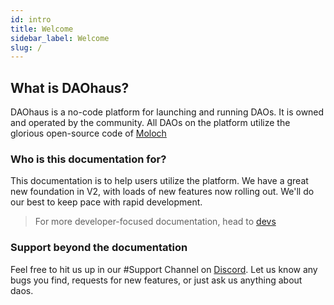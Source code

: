 ```yaml
---
id: intro
title: Welcome
sidebar_label: Welcome
slug: /
---
```


## What is DAOhaus?

DAOhaus is a no-code platform for launching and running DAOs. It is owned and operated by the community. All DAOs on the platform utilize the glorious open-source code of [Moloch](docs/users/intro-moloch)

### Who is this documentation for?

This documentation is to help users utilize the platform. We have a great new foundation in V2, with loads of new features now rolling out. We'll do our best to keep pace with rapid development.

> For more developer-focused documentation, head to [devs](/docs/devs)

### Support beyond the documentation

Feel free to hit us up in our #Support Channel on [Discord](https://discord.gg/aDEsfJCQ). Let us know any bugs you find, requests for new features, or just ask us anything about daos.
